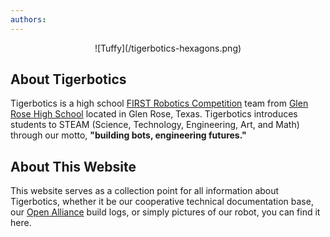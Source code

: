 ```yaml
---
authors: 
---
```

<p align="center">![Tuffy](/tigerbotics-hexagons.png)</p>

## About Tigerbotics

Tigerbotics is a high school [FIRST Robotics Competition](https://spectrum3847.org/about-first/) team from [Glen Rose High School](http://www.grisd.net) located in Glen Rose, Texas.
Tigerbotics introduces students to STEAM (Science, Technology, Engineering, Art, and Math) through our motto, **"building bots, engineering futures."**

## About This Website

This website serves as a collection point for all information about Tigerbotics, whether it be our cooperative technical documentation base, our [Open Alliance](https://www.theopenalliance.com/) build logs, or simply pictures of our robot, you can find it here.